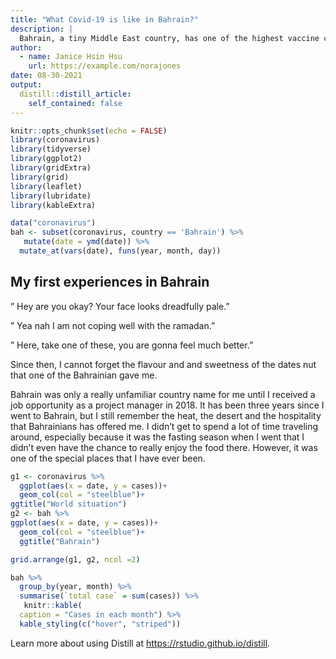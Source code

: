 ```yaml
---
title: "What Covid-19 is like in Bahrain?"
description: |
  Bahrain, a tiny Middle East country, has one of the highest vaccine coverage rate around the world!
author:
  - name: Janice Hsin Hsu
    url: https://example.com/norajones
date: 08-30-2021
output:
  distill::distill_article:
    self_contained: false
---
```



```r
knitr::opts_chunk$set(echo = FALSE)
library(coronavirus)
library(tidyverse)
library(ggplot2)
library(gridExtra)
library(grid)
library(leaflet)
library(lubridate)
library(kableExtra)
```


```r
data("coronavirus")
bah <- subset(coronavirus, country == 'Bahrain') %>%
   mutate(date = ymd(date)) %>% 
  mutate_at(vars(date), funs(year, month, day))
```

## My first experiences in Bahrain

" Hey are you okay? Your face looks dreadfully pale."

" Yea nah I am not coping well with the ramadan."

" Here, take one of these, you are gonna feel much better."

Since then, I cannot forget the flavour and and sweetness of the dates nut that one of the Bahrainian gave me.

Bahrain was only a really unfamiliar country name for me until I received a job opportunity as a project manager in 2018. It has been three years since I went to Bahrain, but I still remember the heat, the desert and the hospitality that Bahrainians has offered me. I didn't get to spend a lot of time traveling around, especially because it was the fasting season when I went that I didn't even have the chance to really enjoy the food there. However, it was one of the special places that I have ever been.


```r
g1 <- coronavirus %>%
  ggplot(aes(x = date, y = cases))+
  geom_col(col = "steelblue")+
ggtitle("World situation")
g2 <- bah %>%
ggplot(aes(x = date, y = cases))+
  geom_col(col = "steelblue")+
  ggtitle("Bahrain")

grid.arrange(g1, g2, ncol =2)
```



```r
bah %>%
  group_by(year, month) %>%
  summarise(`total case` = sum(cases)) %>%
   knitr::kable(
  caption = "Cases in each month") %>%
  kable_styling(c("hover", "striped"))
```






Learn more about using Distill at <https://rstudio.github.io/distill>.


